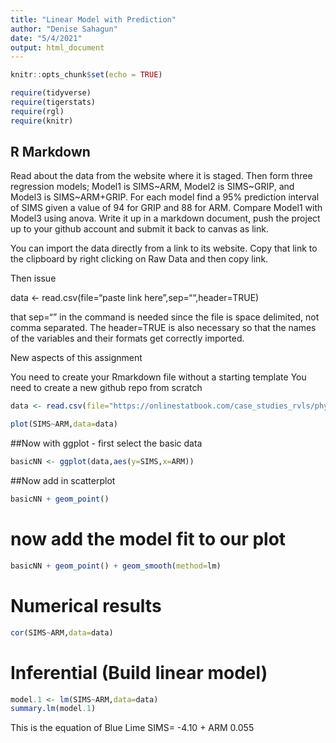 ```yaml
---
title: "Linear Model with Prediction"
author: "Denise Sahagun"
date: "5/4/2021"
output: html_document
---
```


```r
knitr::opts_chunk$set(echo = TRUE)

```

```r
require(tidyverse)
require(tigerstats)
require(rgl)
require(knitr)
```

## R Markdown

Read about the data from the website where it is staged.  Then form three regression models; Model1 is SIMS~ARM, Model2 is SIMS~GRIP, and Model3 is SIMS~ARM+GRIP. For each model find a 95% prediction interval of SIMS given a value of 94  for GRIP and 88 for ARM. Compare Model1 with Model3 using anova. Write it up in a markdown document, push the project up to your github account and submit it back to canvas as link. 

 

You can import the data directly from a link to its website.  Copy that link to the clipboard by right clicking on Raw Data and then copy link.

Then issue

data <- read.csv(file="paste link here",sep="",header=TRUE)  

that sep=""  in the command is needed since the file is space delimited, not comma separated.  The header=TRUE is also necessary so that the names of the variables and their formats get correctly imported.

New aspects of this assignment

You need to create your Rmarkdown file without a starting template
You need to create a new github repo from scratch

```r
data <- read.csv(file="https://onlinestatbook.com/case_studies_rvls/physical_strength/data.txt",sep="",header=TRUE)
```

```r
plot(SIMS~ARM,data=data)
```

##Now with ggplot - first select the basic data

```r
basicNN <- ggplot(data,aes(y=SIMS,x=ARM))
```

##Now add in scatterplot

```r
basicNN + geom_point()
```

# now add the model fit to our plot
```r
basicNN + geom_point() + geom_smooth(method=lm)
``` 

# Numerical results

```r
cor(SIMS~ARM,data=data)
```

# Inferential  (Build linear model)
  
```r
model.1 <- lm(SIMS~ARM,data=data)
summary.lm(model.1)
```

This is the equation of Blue Lime SIMS= -4.10 + ARM 0.055

